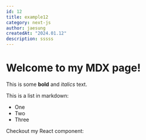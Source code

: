```yaml
---
id: 12
title: example12
category: next-js
author: jaesung
createdAt: "2024.01.12"
description: sssss
---
```

# Welcome to my MDX page!


This is some **bold** and _italics_ text.

This is a list in markdown:

- One
- Two
- Three

Checkout my React component:
